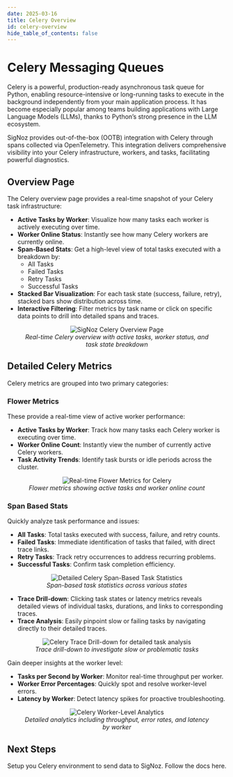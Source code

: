 ```yaml
---
date: 2025-03-16
title: Celery Overview
id: celery-overview
hide_table_of_contents: false
---
```


# Celery Messaging Queues

Celery is a powerful, production-ready asynchronous task queue for Python, enabling resource-intensive or long-running tasks to execute in the background 
independently from your main application process. It has become especially popular among teams building applications with Large Language Models (LLMs), thanks to 
Python’s strong presence in the LLM ecosystem.

SigNoz provides out-of-the-box (OOTB) integration with Celery through spans collected via OpenTelemetry. This integration delivers comprehensive visibility into 
your Celery infrastructure, workers, and tasks, facilitating powerful diagnostics.

## Overview Page

The Celery overview page provides a real-time snapshot of your Celery task infrastructure:

- **Active Tasks by Worker**: Visualize how many tasks each worker is actively executing over time.
- **Worker Online Status**: Instantly see how many Celery workers are currently online.
- **Span-Based Stats**: Get a high-level view of total tasks executed with a breakdown by:
  - All Tasks
  - Failed Tasks
  - Retry Tasks
  - Successful Tasks
- **Stacked Bar Visualization**: For each task state (success, failure, retry), stacked bars show distribution across time.
- **Interactive Filtering**: Filter metrics by task name or click on specific data points to drill into detailed spans and traces.

<figure data-zoomable align='center'>
    <img src="/img/messaging-queues/celery/celery-overview-page.webp" alt="SigNoz Celery Overview Page"/>
    <figcaption><i>Real-time Celery overview with active tasks, worker status, and task state breakdown</i></figcaption>
</figure>

## Detailed Celery Metrics

Celery metrics are grouped into two primary categories:

### Flower Metrics

These provide a real-time view of active worker performance:

- **Active Tasks by Worker**: Track how many tasks each Celery worker is executing over time.
- **Worker Online Count**: Instantly view the number of currently active Celery workers.
- **Task Activity Trends**: Identify task bursts or idle periods across the cluster.

<figure data-zoomable align='center'>
    <img src="/img/messaging-queues/celery/celery-flower-metrics.webp" alt="Real-time Flower Metrics for Celery"/>
    <figcaption><i>Flower metrics showing active tasks and worker online count</i></figcaption>
</figure>

### Span Based Stats

Quickly analyze task performance and issues:

- **All Tasks**: Total tasks executed with success, failure, and retry counts.
- **Failed Tasks**: Immediate identification of tasks that failed, with direct trace links.
- **Retry Tasks**: Track retry occurrences to address recurring problems.
- **Successful Tasks**: Confirm task completion efficiency.

<figure data-zoomable align='center'>
    <img src="/img/messaging-queues/celery/celery-span-based-stats.webp" alt="Detailed Celery Span-Based Task Statistics"/>
    <figcaption><i>Span-based task statistics across various states</i></figcaption>
</figure>

- **Trace Drill-down**: Clicking task states or latency metrics reveals detailed views of individual tasks, durations, and links to corresponding traces.
- **Trace Analysis**: Easily pinpoint slow or failing tasks by navigating directly to their detailed traces.

<figure data-zoomable align='center'>
    <img src="/img/messaging-queues/celery/celery-trace-drilldown.webp" alt="Celery Trace Drill-down for detailed task analysis"/>
    <figcaption><i>Trace drill-down to investigate slow or problematic tasks</i></figcaption>
</figure>

Gain deeper insights at the worker level:

- **Tasks per Second by Worker**: Monitor real-time throughput per worker.
- **Worker Error Percentages**: Quickly spot and resolve worker-level errors.
- **Latency by Worker**: Detect latency spikes for proactive troubleshooting.

<figure data-zoomable align='center'>
    <img src="/img/messaging-queues/celery/celery-worker-analytics.webp" alt="Celery Worker-Level Analytics"/>
    <figcaption><i>Detailed analytics including throughput, error rates, and latency by worker</i></figcaption>
</figure>

## Next Steps

Setup you Celery environment to send data to SigNoz. Follow the docs here.
